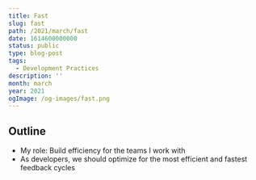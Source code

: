 ```yaml
---
title: Fast
slug: fast
path: /2021/march/fast
date: 1614600000000
status: public
type: blog-post
tags:
  - Development Practices
description: ''
month: march
year: 2021
ogImage: /og-images/fast.png
---
```



## Outline

- My role: Build efficiency for the teams I work with
- As developers, we should optimize for the most efficient and fastest feedback
  cycles

